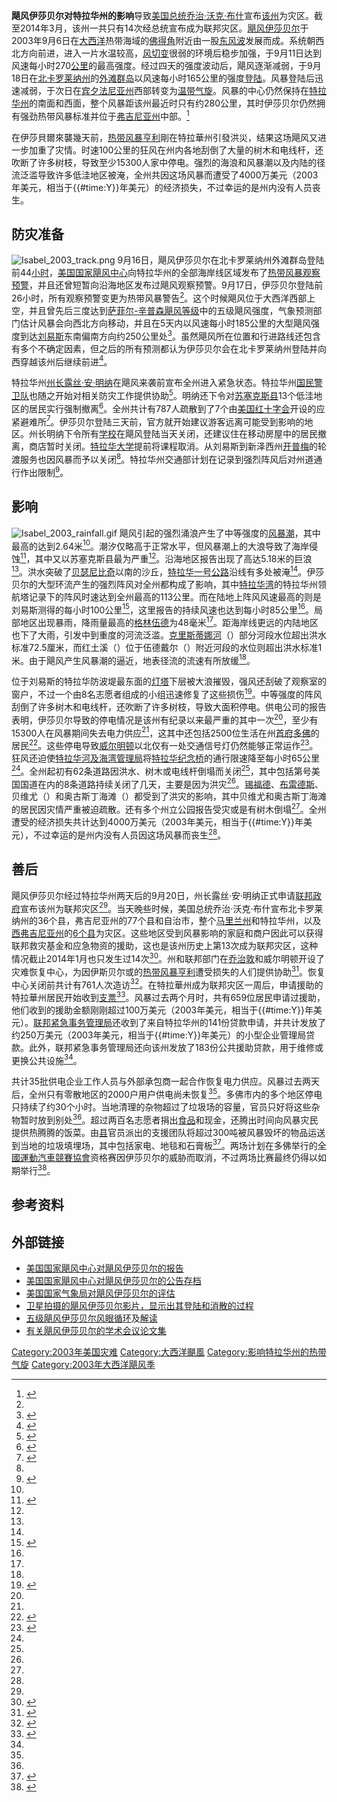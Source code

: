 {{noteTA
|G1=USState
|G2=Cyclone
}}
{{Infobox Hurricane
| Name=飓风伊莎贝尔<br />{{lang|en|Hurricane Isabel}}
| Type=热带风暴
| Year=2003
| Basin=Atl
| Image location=TRC4isabel261 G12.jpg
| Image name=[[登陆_(气象学)|登陆]]后不久的飓风伊莎贝尔
| Formed=
| Dissipated=
| 1-min winds=50<!-- from the best-track as it cross the state; imprecise -->
| Gusts=
| Damages=40
| Fatalities=0
| Areas=[[特拉华州|特拉华州]]
| Rainfall=
| Hurricane season=[[2003年大西洋飓风季|2003年大西洋飓风季]]
| Series=飓风伊莎贝尔
| Related='''影响'''
<small>
<br />美国
*[[飓风伊莎贝尔对北卡罗莱纳州的影响|北卡罗莱纳州]]
*[[飓风伊莎贝尔对弗吉尼亚州的影响|弗吉尼亚州]]
*[[飓风伊莎贝尔对马里兰州和哥伦比亚特区的影响|马里兰州和哥伦比亚特区]]
*[[飓风伊莎贝尔对特拉华州的影响|特拉华州]]
*[[飓风伊莎贝尔对宾夕法尼亚州的影响|宾夕法尼亚州]]
*[[飓风伊莎贝尔对新泽西州的影响|新泽西州]]
*[[飓风伊莎贝尔对纽约州和新英格兰的影响|纽约州和新英格兰]]
加拿大
*[[飓风伊莎贝尔#其它地区|安大略和魁北克]]
}}
'''飓风伊莎贝尔对特拉华州的影响'''导致[[美国总统|美国总统]][[乔治·沃克·布什|乔治·沃克·布什]]宣布[[特拉华州|该州]]为灾区。截至2014年3月，该州一共只有14次经总统宣布成为联邦灾区。[[飓风伊莎贝尔|飓风伊莎贝尔]]于2003年9月6日在[[大西洋|大西洋]]热带海域的[[佛得角|佛得角]]附近由一股[[东风波|东风波]]发展而成。系统朝西北方向前进，进入一片水温较高，[[风切变|风切变]]很弱的环境后稳步加强，于9月11日达到风速每小时270[[公里|公里]]的最高强度。经过四天的强度波动后，飓风逐渐减弱，于9月18日在[[北卡罗莱纳州|北卡罗莱纳州]]的[[外滩群岛|外滩群岛]]以风速每小时165公里的强度[[登陆_(气象学)|登陆]]。风暴登陆后迅速减弱，于次日在[[宾夕法尼亚州|宾夕法尼亚州]]西部转变为[[温带气旋|温带气旋]]。风暴的中心仍然保持在[[特拉华州|特拉华州]]的南面和西面，整个风暴距该州最近时只有约280公里，其时伊莎贝尔仍然拥有强劲热带风暴标准并位于[[弗吉尼亚州|弗吉尼亚州]]中部。<ref name="tcr">{{cite web |author=Jack Beven & Hugh Cobb |year=2003 |title=Hurricane Isabel Tropical Cyclone Report |publisher=National Hurricane Center |accessdate=2014-02-07 |archiveurl= https://web.archive.org/web/20131114014935/http://www.nhc.noaa.gov/2003isabel.shtml |deadurl=no |archivedate=2013-11-14 |url=http://www.nhc.noaa.gov/2003isabel.shtml?}}</ref>

在伊莎貝爾來襲幾天前，[[2003年热带风暴亨利|热带风暴亨利]]剛在特拉華州引發洪災，结果这场飓风又进一步加重了灾情。时速100公里的狂风在州内各地刮倒了大量的树木和电线杆，还吹断了许多树枝，导致至少15300人家中停电。强烈的海浪和风暴潮以及内陆的径流泛滥导致许多低洼地区被淹，全州共因这场风暴而遭受了4000万美元（2003年美元，相当于{{Formatprice|{{Inflation|US|40000000|2003}}}}{{#time:Y}}年美元）的经济损失，不过幸运的是州内没有人员丧生。

== 防灾准备 ==
[[File:Isabel_2003_track.png|left]]
9月16日，飓风伊莎贝尔在北卡罗莱纳州外滩群岛登陆前44[[小时|小时]]，[[国家飓风中心|美国国家飓风中心]]向特拉华州的全部海岸线区域发布了[[热带气旋警告|热带风暴观察预警]]，并且还曾短暂向沿海地区发布过飓风观察预警。9月17日，伊莎贝尔登陆前26小时，所有观察预警变更为热带风暴警告<ref name="tcr" />。这个时候飓风位于大西洋西部上空，并且曾先后三度达到[[萨菲尔-辛普森飓风等级|萨菲尔-辛普森飓风等级]]中的五级飓风强度，气象预测部门估计风暴会向西北方向移动，并且在5天内以风速每小时185公里的大型飓风强度到达[[刘易斯_(特拉华州)|刘易斯]]东南偏南方向约250公里处<ref name="lawrence32">{{cite web |deadurl=no |author=Lawrence |year=2003 |title=Hurricane Isabel Discussion Thirty-Two |publisher=National Hurricane Center |archiveurl= https://web.archive.org/web/20130921061504/http://www.nhc.noaa.gov/archive/2003/dis/al132003.discus.032.shtml |accessdate=2014-02-08 |url=http://www.nhc.noaa.gov/archive/2003/dis/al132003.discus.032.shtml? |archivedate=2013-09-21}}</ref>。虽然飓风所在位置和行进路线还包含有多个不确定因素，但之后的所有预测都认为伊莎贝尔会在北卡罗莱纳州登陆并向西穿越该州后继续前进<ref name="isabelarchive">{{cite web |author=National Hurricane Center |year=2003 |title=Hurricane Isabel Advisory Archive |accessdate=2014-02-08 |url=http://www.nhc.noaa.gov/archive/2003/ISABEL.shtml? |archiveurl=https://web.archive.org/web/20131001132223/http://www.nhc.noaa.gov/archive/2003/ISABEL.shtml |deadurl=no |archivedate=2013-10-01}}</ref>。

特拉华州[[州长|州长]][[露丝·安·明纳|露丝·安·明纳]]在飓风来袭前宣布全州进入紧急状态。特拉华州[[美国国民警卫队|国民警卫队]]也随之开始对相关防灾工作提供协助<ref name="fib">{{cite web |author=Environment News Service |year=2003 |title=Fierce Isabel Blows Towards Mid-Atlantic Coast |accessdate=2014-02-08 |archivedate=2012-02-10 |deadurl=no |archiveurl= https://web.archive.org/web/20120210015123/http://www.ens-newswire.com/ens/sep2003/2003-09-17-03.asp |url=http://www.ens-newswire.com/ens/sep2003/2003-09-17-03.asp}}</ref>。明纳还下令对[[苏塞克斯县_(特拉华州)|苏塞克斯县]]13个低洼地区的居民实行强制撤离<ref name="wrap">{{cite web |author=Kerin Magill |year=2003 |title=Hurricane Isabel Wrapup |publisher=Sussex County Online |accessdate=2014-02-08 |archivedate=2012-02-08 |deadurl=yes |archiveurl=https://web.archive.org/web/20120208060014/http://www.sussexcountyonline.com/artman/publish/weather/isabel0917.shtml |url=http://www.sussexcountyonline.com/artman/publish/weather/isabel0917.shtml }}</ref>。全州共计有787人疏散到了7个由[[美国红十字会|美国红十字会]]开设的应紧避难所<ref name="isabel2">{{cite press release|title=Evacuees to Red Cross Shelters Continue To Increase Across Delaware |publisher=Delaware Emergency Management Agency |date=2003-09-18 |url=http://dema.delaware.gov/press_release/Isabel_2.pdf |format=PDF |accessdate=2014-02-08 |archivedate=2012-02-16 |archiveurl=https://web.archive.org/web/20120216001004/http://dema.delaware.gov/press_release/Isabel_2.pdf |deadurl=yes }}</ref>。伊莎贝尔登陆三天前，官方就开始建议游客远离可能受到影响的地区。州长明纳下令所有[[学校|学校]]在飓风登陆当天关闭，还建议住在移动房屋中的居民撤离，商店暂时关闭。[[特拉华大学|特拉华大学]]提前将课程取消。从刘易斯到新泽西州[[开普梅_(新泽西州)|开普梅]]的轮渡服务也因风暴而予以关闭<ref name="wrap" />。特拉华州交通部计划在记录到强烈阵风后对州道通行作出限制<ref name="isabel1">{{cite web|author=Joint Information Center |year=2003 |title=Sporadic Power Outages Being Reported Across State |publisher=Delaware Emergency Management Agency |accessdate=2014-02-07 |archivedate=2012-02-16 |archiveurl=https://web.archive.org/web/20120216001048/http://dema.delaware.gov/press_release/Isabel_1.pdf |deadurl=yes |url=http://dema.delaware.gov/press_release/Isabel_1.pdf |format=PDF }}</ref>。

== 影响 ==
[[Image:Isabel_2003_rainfall.gif|thumb]]
飓风引起的强烈涌浪产生了中等强度的[[风暴潮|风暴潮]]，其中最高的达到2.64米<ref name="tcr" />。潮汐仅略高于正常水平，但风暴潮上的大浪导致了海岸侵蚀<ref name="ncdc">{{cite report |author=National Climatic Data Center |year=2003 |title=Event Report for Delaware |accessdate=2014-02-08 |archivedate=2014-02-08 |deadurl= yes |url= http://www1.ncdc.noaa.gov/pub/orders/IPS-1B3648A1-CEA9-4E12-8838-ADCEA8505069.pdf |archiveurl=https://web.archive.org/web/20140208072341/http://www1.ncdc.noaa.gov/pub/orders/IPS-1B3648A1-CEA9-4E12-8838-ADCEA8505069.pdf |format=PDF}}</ref>，其中又以苏塞克斯县最为严重<ref name="phil" />。沿海地区报告出现了高达5.18米的巨浪<ref name="isabel1" />。洪水突破了[[贝瑟尼比奇_(特拉华州)|贝瑟尼比奇]]以南的沙丘，[[特拉华一号公路|特拉华一号公路]]沿线有多处被淹<ref name="ncdc" />。伊莎贝尔的大型环流产生的强烈阵风对全州都构成了影响，其中[[特拉华湾|特拉华湾]]的特拉华州领航塔记录下的阵风时速达到全州最高的113公里。而在陆地上阵风风速最高的则是刘易斯测得的每小时100公里<ref name="phil">{{cite web |author=Gorse & Frugis |year=2003 |title=Hurricane Isabel Post Tropical Storm Report |publisher=Mount Holly, New Jersey National Weather Service |accessdate=2014-02-07 |archiveurl=https://web.archive.org/web/20120205045840/http://www.erh.noaa.gov/er/phi/storms/09192003.txt |deadurl=no |url=http://www.erh.noaa.gov/er/phi/storms/09192003.txt |format=TXT |archivedate=2012-02-05}}</ref>，这里报告的持续风速也达到每小时85公里<ref name="tcr" />。局部地区出现暴雨，降雨量最高的[[格林伍德_(特拉华州)|格林伍德]]为48毫米<ref name="ncdc" />。距海岸线更远的内陆地区也下了大雨，引发中到重度的河流泛滥。[[克里斯蒂娜河|克里斯蒂娜河]]（{{lang|en|Christina River}}）部分河段水位超出洪水标准72.5厘米，而红土溪（{{lang|en|Red Clay Creek}}）位于伍德戴尔（{{lang|en|Wooddale}}）附近河段的水位则超出洪水标准1米。由于飓风产生风暴潮的逼近，地表径流的流速有所放缓<ref name="ncdc" />。

位于刘易斯的特拉华防波堤最东面的[[灯塔|灯塔]]下层被大浪摧毁，强风还刮破了观察室的窗户，不过一个由8名志愿者组成的小组迅速修复了这些损伤<ref name="digest">{{cite web |author=Bob Trapani Jr. |date=2003-11 |accessdate=2006-12-25 |title=Hurricane Isabel Damages Harbor of Refuge Light |work=Lighthouse Digest |publisher=Lighthouse Depot |deadurl=no |url=http://www.lighthousedepot.com/lite_digest.asp?action=get_article&sk=1816 |archivedate=2011-06-14 |archiveurl= https://web.archive.org/web/20110614082331/http://www.lighthousedepot.com/lite_digest.asp?action=get_article&sk=1816}}</ref>。中等强度的阵风刮倒了许多树木和电线杆，还吹断了许多树枝，导致大面积停电。供电公司的报告表明，伊莎贝尔导致的停电情况是该州有纪录以来最严重的其中一次<ref name="ncdc" />，至少有15300人在风暴期间失去电力供应<ref name="isabel1" />，这其中还包括2500位生活在州[[首都|首府]][[多佛_(特拉华州)|多佛]]的居民<ref name="dover">{{cite web |author=Janice Green |year=2003 |title=City Council Meeting on 9/22/2003 |publisher=Government of Dover, Delaware |accessdate=2006-12-31 |url=http://www.cityofdover.com/government/citycouncil/councilminutes/830/| archiveurl=https://web.archive.org/web/20080913144937/http://www.cityofdover.com/government/citycouncil/councilminutes/830/ | archivedate = 2008-09-13 |deadurl=yes}}</ref>。这些停电导致[[威尔明顿_(特拉华州)|威尔明顿]]以北仅有一处交通信号灯仍然能够正常运作<ref name="isabel4">{{cite press release|title=Damage Assessment to Begin Statewide |publisher=Delaware Emergency Management Agency |date=2003-09-19 |archivedate=2012-02-16 |deadurl=yes |archiveurl=https://web.archive.org/web/20120216001120/http://dema.delaware.gov/press_release/Isabel_4.pdf |accessdate=2014-02-08 |url=http://dema.delaware.gov/press_release/Isabel_4.pdf |format=PDF }}</ref>。狂风还迫使[[特拉华河及海湾管理局|特拉华河及海湾管理局]]将[[特拉华纪念桥|特拉华纪念桥]]的通行限速降至每小时65公里<ref name="isabel1" />。全州起初有62条道路因洪水、树木或电线杆倒塌而关闭<ref name="isabel4" />，其中包括第{{lang|en|13A}}号美国国道在内的8条道路持续关闭了几天，主要是因为洪灾<ref name="wrap" />。[[锡福德_(特拉华州)|锡福德]]、[[布雷德斯_(特拉华州)|布雷德斯]]、贝维尤（{{lang|en|Bayview}}）和奥古斯丁海滩（{{lang|en|Augustine Beach}}）都受到了洪灾的影响，其中贝维尤和奥古斯丁海滩的居民因灾情严重被迫疏散。还有多个州立公园报告受灾或是有树木倒塌<ref name="isabel4" />。全州遭受的经济损失共计达到4000万美元（2003年美元，相当于{{Formatprice|{{Inflation|US|40000000|2003}}}}{{#time:Y}}年美元），不过幸运的是州内没有人员因这场风暴而丧生<ref name="tcr" />。

== 善后 ==
飓风伊莎贝尔经过特拉华州两天后的9月20日，州长露丝·安·明纳正式申请[[美国联邦政府|联邦政府]]宣布该州为联邦灾区<ref name="wrap" />。当天晚些时候，美国总统乔治·沃克·布什宣布北卡罗莱纳州的36个县，弗吉尼亚州的77个县和自治市，整个[[马里兰州|马里兰州]]和特拉华州，以及[[西弗吉尼亚州|西弗吉尼亚州]]的[[西弗吉尼亚州行政区划|6个县]]为灾区。这些地区受到风暴影响的家庭和商户因此可以获得联邦救灾基金和应急物资的援助，这也是该州历史上第13次成为联邦灾区，这种情况截止2014年1月也只发生过14次<ref name="delar">{{cite web |author=Federal Emergency Management Agency |year=2006 |title=Delaware State Disaster History |accessdate=2012-06-18 |archivedate=2012-06-18 |deadurl=yes |archiveurl= https://web.archive.org/web/20120618060229/http://www.fema.gov/news/disasters_state.fema?id=10 |url=http://www.fema.gov/news/disasters_state.fema?id=10}}</ref>。州和联邦部门在[[乔治敦_(特拉华州)|乔治敦]]和威尔明顿开设了灾难恢复中心，为因伊斯贝尔或{{When|几天前}}的[[2003年热带风暴亨利|热带风暴亨利]]遭受损失的人们提供协助<ref name="drc">{{cite web |author=FEMA |year=2003|title=Disaster Recovery Centers to Open |accessdate=2012-03-15 |url=http://www.fema.gov/news/newsrelease.fema?id=5178 |archiveurl= https://web.archive.org/web/20120315134043/http://www.fema.gov/news/newsrelease.fema?id=5178 |deadurl=yes |archivedate=2012-03-15}}</ref>。恢复中心关闭前共计有761人次造访<ref name="final">{{cite web |deadurl=yes |author=FEMA |year=2003 |title=Disaster Victims in Delaware Receive Over $3.5 Million In Assistance So Far |archiveurl=https://web.archive.org/web/20120205020555/http://www.fema.gov/news/newsrelease.fema?id=7748 |accessdate=2012-02-05 |url=http://www.fema.gov/news/newsrelease.fema?id=7748 |archivedate=2012-02-05}}</ref>。在特拉華州成为联邦灾区一周后，申请援助的特拉華州居民开始收到[[支票|支票]]<ref name="check">{{cite web |author=FEMA |year=2003 |title=Storm Disaster Victims Receiving Checks |accessdate=2012-03-15 |url=http://www.fema.gov/news/newsrelease.fema?id=5275 |archiveurl=https://web.archive.org/web/20120315134046/http://www.fema.gov/news/newsrelease.fema?id=5275 |deadurl= yes |archivedate=2012-03-15}}</ref>。风暴过去两个月时，共有659位居民申请过援助，他们收到的援助金额刚刚超过100万美元（2003年美元，相当于{{Formatprice|{{Inflation|US|1000000|2003|r=2}}}}{{#time:Y}}年美元）。[[联邦紧急事务管理局|联邦紧急事务管理局]]还收到了来自特拉华州的141份贷款申请，并共计发放了约250万美元（2003年美元，相当于{{Formatprice|{{Inflation|US|2500000|2003|r=2}}}}{{#time:Y}}年美元）的小型企业管理局贷款。此外，联邦紧急事务管理局还向该州发放了183份公共援助贷款，用于维修或更换公共设施<ref name="final" />。

共计35批供电企业工作人员与外部承包商一起合作恢复电力供应。风暴过去两天后，全州只有零散地区的2000户用户供电尚未恢复<ref name="wrap" />。多佛市内的多个地区停电只持续了约30个小时。当地清理的杂物超过了垃圾场的容量，官员只好将这些杂物暂时放到别处<ref name="dover" />。超过两百名志愿者捐出[[食品|食品]]和现金，还腾出时间向风暴灾民提供热腾腾的饭菜。由[[县_(美国)|县]]官员派出的支援团队将超过300吨被风暴毁坏的物品运送到当地的垃圾填埋场，其中包括家电、地毯和石膏板<ref name="cmbt">{{cite web |author=FEMA |year=2003 |title=Community Momentum Builds to Help Storm Victims |accessdate=2012-02-05 |url=http://www.fema.gov/news/newsrelease.fema?id=7554 |deadurl=yes |archiveurl=https://web.archive.org/web/20120205020607/http://www.fema.gov/news/newsrelease.fema?id=7554 |archivedate=2012-02-05}}</ref>。两场计划在多佛举行的[[全國運動汽車競賽協會|全國運動汽車競賽協會]]资格赛因伊莎贝尔的威胁而取消，不过两场比赛最终仍得以如期举行<ref name="nascar">{{cite web |author=Northeastern Supply |year=2003 |title=Race Update for Jason Keller |accessdate=2006-12-31 |url=http://www.northeastern.com/live/racing/2003/jkDover2.asp |deadurl=yes |archiveurl=https://web.archive.org/web/20111004123537/http://www.northeastern.com/live/racing/2003/jkDover2.asp |archivedate=2011-10-04}}</ref>。

== 参考资料 ==
{{reflist|colwidth=30em}}

== 外部链接 ==
{{Commons category|Hurricane Isabel}}
* [http://www.nhc.noaa.gov/2003isabel.shtml 美国国家飓风中心对飓风伊莎贝尔的报告] {{Wayback|url=http://www.nhc.noaa.gov/2003isabel.shtml |date=20131114014935 }}
* [http://www.nhc.noaa.gov/archive/2003/ISABEL.shtml 美国国家飓风中心对飓风伊莎贝尔的公告存档] {{Wayback|url=http://www.nhc.noaa.gov/archive/2003/ISABEL.shtml |date=20131001132223 }}
* [http://www.nws.noaa.gov/om/assessments/pdfs/isabel.pdf 美国国家气象局对飓风伊莎贝尔的评估] {{Wayback|url=http://www.nws.noaa.gov/om/assessments/pdfs/isabel.pdf |date=20130513075834 }}
* [https://web.archive.org/web/20100827184303/http://web.mit.edu/birge/Public/hurricane-isabel/ 卫星拍摄的飓风伊莎贝尔影片，显示出其登陆和消散的过程]
* [https://web.archive.org/web/20091112091624/http://cimss.ssec.wisc.edu/tropic/archive/2003/storms/isabel/movies/isabel-eye.html 五级飓风伊莎贝尔风眼循环]及[https://web.archive.org/web/20090918181943/http://cimss.ssec.wisc.edu/tropic/isabel_2003.html 解读]
* [http://ian.umces.edu/press/books/publication/334/hurricane_isabel_in_perspective_proceedings_of_a_conference_2005-10-01/ 有关飓风伊莎贝尔的学术会议论文集] {{Wayback|url=http://ian.umces.edu/press/books/publication/334/hurricane_isabel_in_perspective_proceedings_of_a_conference_2005-10-01/ |date=20210321113346 }}
{{颶風伊莎貝爾系列}}
{{DEFAULTSORT:Effects Of Hurricane Isabel In Delaware}}
[[Category:2003年美国灾难|Category:2003年美国灾难]]
[[Category:大西洋颶風|Category:大西洋颶風]]
[[Category:影响特拉华州的热带气旋|Category:影响特拉华州的热带气旋]]
[[Category:2003年大西洋飓风季|Category:2003年大西洋飓风季]]